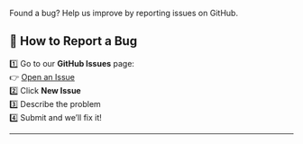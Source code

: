 Found a bug? Help us improve by reporting issues on GitHub.  

## 🐛 **How to Report a Bug**  
1️⃣ Go to our **GitHub Issues** page:  
   👉 [Open an Issue](https://github.com/YOUR_REPO/issues)  
2️⃣ Click **New Issue**  
3️⃣ Describe the problem  
4️⃣ Submit and we’ll fix it!  

---
